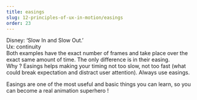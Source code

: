 ```yaml
---
title: easings
slug: 12-principles-of-ux-in-motion/easings
order: 23
---
```


<SlideTemplate title="Principle 1: Easing">

Disney: ‘Slow In and Slow Out.’  
Ux: continuity  
Both examples have the exact number of frames and take place over the exact same amount of time. The only difference is in their easing.  
Why ? Easings helps making your timing not too slow, not too fast (what could break expectation and distract user attention). Always use easings.  

</SlideTemplate>

<Hint>
  Easings are one of the most useful and basic things you can learn, so you can become a real animation superhero !
</Hint>
